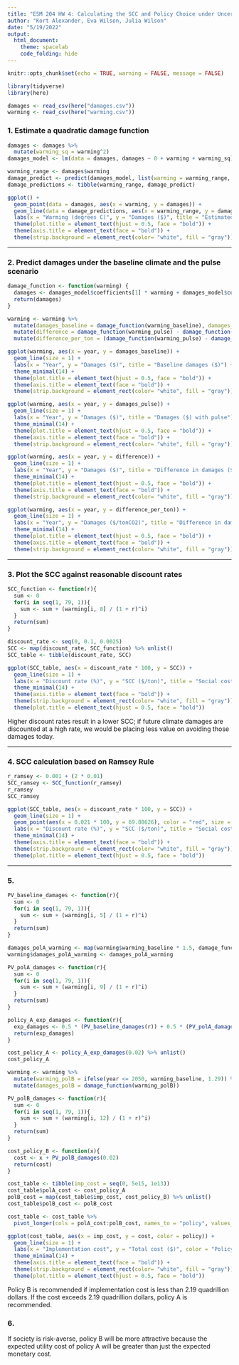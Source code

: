 ```yaml
---
title: "ESM 204 HW 4: Calculating the SCC and Policy Choice under Uncertainty"
author: "Kort Alexander, Eva Wilson, Julia Wilson"
date: "5/19/2022"
output: 
  html_document:
    theme: spacelab
    code_folding: hide
---
```


```r
knitr::opts_chunk$set(echo = TRUE, warning = FALSE, message = FALSE)

library(tidyverse)
library(here)
```

```r
damages <- read_csv(here("damages.csv"))
warming <- read_csv(here("warming.csv"))
```

### 1. Estimate a quadratic damage function 

```r
damages <- damages %>% 
  mutate(warming_sq = warming^2)
damages_model <- lm(data = damages, damages ~ 0 + warming + warming_sq)

warming_range <- damages$warming
damage_predict <- predict(damages_model, list(warming = warming_range, warming_sq = warming_range^2))
damage_predictions <- tibble(warming_range, damage_predict)

ggplot() +
  geom_point(data = damages, aes(x = warming, y = damages)) +
  geom_line(data = damage_predictions, aes(x = warming_range, y = damage_predict), color = "blue") +
  labs(x = "Warming (degrees C)", y = "Damages ($)", title = "Estimated damages (USD) per unit of additional warming (Celsius)") +
  theme(plot.title = element_text(hjust = 0.5, face = "bold")) +
  theme(axis.title = element_text(face = "bold")) +
  theme(strip.background = element_rect(color= "white", fill = "gray"))
```

***

### 2. Predict damages under the baseline climate and the pulse scenario

```r
damage_function <- function(warming) {
  damages <- damages_model$coefficients[1] * warming + damages_model$coefficients[2] * (warming^2)
  return(damages)
}
```

```r
warming <- warming %>% 
  mutate(damages_baseline = damage_function(warming_baseline), damages_pulse = damage_function(warming_pulse)) %>% 
  mutate(difference = damage_function(warming_pulse) - damage_function(warming_baseline)) %>% 
  mutate(difference_per_ton = (damage_function(warming_pulse) - damage_function(warming_baseline)) / 35000000000 )

ggplot(warming, aes(x = year, y = damages_baseline)) +
  geom_line(size = 1) +
  labs(x = "Year", y = "Damages ($)", title = "Baseline damages ($)") +
  theme_minimal(14) +
  theme(plot.title = element_text(hjust = 0.5, face = "bold")) +
  theme(axis.title = element_text(face = "bold")) +
  theme(strip.background = element_rect(color= "white", fill = "gray"))

ggplot(warming, aes(x = year, y = damages_pulse)) +
  geom_line(size = 1) +
  labs(x = "Year", y = "Damages ($)", title = "Damages ($) with pulse") +
  theme_minimal(14) +
  theme(plot.title = element_text(hjust = 0.5, face = "bold")) +
  theme(axis.title = element_text(face = "bold")) +
  theme(strip.background = element_rect(color= "white", fill = "gray"))

ggplot(warming, aes(x = year, y = difference)) +
  geom_line(size = 1) +
  labs(x = "Year", y = "Damages ($)", title = "Difference in damages ($) with pulse") +
  theme_minimal(14) +
  theme(plot.title = element_text(hjust = 0.5, face = "bold")) +
  theme(axis.title = element_text(face = "bold")) +
  theme(strip.background = element_rect(color= "white", fill = "gray"))

ggplot(warming, aes(x = year, y = difference_per_ton)) +
  geom_line(size = 1) +
  labs(x = "Year", y = "Damages ($/tonCO2)", title = "Difference in damages with pulse per ton of CO2") +
  theme_minimal(14) +
  theme(plot.title = element_text(hjust = 0.5, face = "bold")) +
  theme(axis.title = element_text(face = "bold")) +
  theme(strip.background = element_rect(color= "white", fill = "gray"))
```

***

### 3. Plot the SCC against reasonable discount rates

```r
SCC_function <- function(r){
  sum <- 0
  for(i in seq(1, 79, 1)){
    sum <- sum + (warming[i, 8] / (1 + r)^i)
  }
  return(sum)
}

discount_rate <- seq(0, 0.1, 0.0025)
SCC <- map(discount_rate, SCC_function) %>% unlist()
SCC_table <- tibble(discount_rate, SCC)

ggplot(SCC_table, aes(x = discount_rate * 100, y = SCC)) +
  geom_line(size = 1) +
  labs(x = "Discount rate (%)", y = "SCC ($/ton)", title = "Social cost of carbon per discount rate") +
  theme_minimal(14) + 
  theme(axis.title = element_text(face = "bold")) +
  theme(strip.background = element_rect(color= "white", fill = "gray")) +
  theme(plot.title = element_text(hjust = 0.5, face = "bold")) 
```

Higher discount rates result in a lower SCC; if future climate damages are discounted at a high rate, we would be placing less value on avoiding those damages today.

***

### 4. SCC calculation based on Ramsey Rule

```r
r_ramsey <- 0.001 + (2 * 0.01)
SCC_ramsey <- SCC_function(r_ramsey)
r_ramsey
SCC_ramsey

ggplot(SCC_table, aes(x = discount_rate * 100, y = SCC)) +
  geom_line(size = 1) +
  geom_point(aes(x = 0.021 * 100, y = 69.88626), color = "red", size = 4) +
  labs(x = "Discount rate (%)", y = "SCC ($/ton)", title = "Social cost of carbon per discount rate") +
  theme_minimal(14) + 
  theme(axis.title = element_text(face = "bold")) +
  theme(strip.background = element_rect(color= "white", fill = "gray")) +
  theme(plot.title = element_text(hjust = 0.5, face = "bold")) 
```

***

### 5. 

```r
PV_baseline_damages <- function(r){
  sum <- 0
  for(i in seq(1, 79, 1)){
    sum <- sum + (warming[i, 5] / (1 + r)^i)
  }
  return(sum)
}

damages_polA_warming <- map(warming$warming_baseline * 1.5, damage_function) %>% unlist()
warming$damages_polA_warming <- damages_polA_warming

PV_polA_damages <- function(r){
  sum <- 0
  for(i in seq(1, 79, 1)){
    sum <- sum + (warming[i, 9] / (1 + r)^i)
  }
  return(sum)
}

policy_A_exp_damages <- function(r){
  exp_damages <- 0.5 * (PV_baseline_damages(r)) + 0.5 * (PV_polA_damages(r))
  return(exp_damages)
}

cost_policy_A <- policy_A_exp_damages(0.02) %>% unlist()
cost_policy_A

warming <- warming %>% 
  mutate(warming_polB = ifelse(year <= 2050, warming_baseline, 1.29)) %>% 
  mutate(damages_polB = damage_function(warming_polB))

PV_polB_damages <- function(r){
  sum <- 0
  for(i in seq(1, 79, 1)){
    sum <- sum + (warming[i, 12] / (1 + r)^i)
  }
  return(sum)
}

cost_policy_B <- function(x){
  cost <- x + PV_polB_damages(0.02)
  return(cost)
}

cost_table <- tibble(imp_cost = seq(0, 5e15, 1e13))
cost_table$polA_cost <- cost_policy_A
polB_cost = map(cost_table$imp_cost, cost_policy_B) %>% unlist()
cost_table$polB_cost <- polB_cost 

cost_table <- cost_table %>% 
  pivot_longer(cols = polA_cost:polB_cost, names_to = "policy", values_to = "cost")

ggplot(cost_table, aes(x = imp_cost, y = cost, color = policy)) +
  geom_line(size = 1) +
  labs(x = "Implementation cost", y = "Total cost ($)", color = "Policy", title = "Total policy cost by implementation cost") +
  theme_minimal(14) + 
  theme(axis.title = element_text(face = "bold")) +
  theme(strip.background = element_rect(color= "white", fill = "gray")) +
  theme(plot.title = element_text(hjust = 0.5, face = "bold")) 
```

Policy B is recommended if implementation cost is less than 2.19 quadrillion dollars. If the cost exceeds 2.19 quadrillion dollars, policy A is recommended.

### 6. 

If society is risk-averse, policy B will be more attractive because the expected utility cost of policy A will be greater than just the expected monetary cost.
